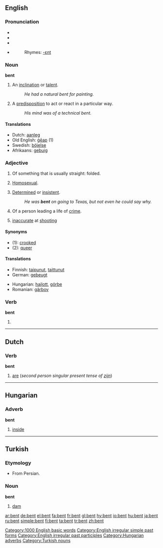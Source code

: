 ==English==

===Pronunciation===
*{{AHD|/bĕnt/}}
*{{IPA|/bent/}}
*{{SAMPA|/bent/}}
*{{audio|en-us-bent.ogg|Audio (US)}}
*:Rhymes: [[Rhymes:English:-ɛnt|-ɛnt]]

===Noun===
'''bent'''

# An [[inclination]] or [[talent]].
#:''He had a natural bent for painting.''
# A [[predisposition]] to act or react in a particular way.
#:''His mind was of a technical bent.''

====Translations====
*Dutch: [[aanleg]] {{m}}
*Old English: [[geap|ġēap]] (1)
*Swedish: [[böjelse]]
*Afrikaans: [[gebuig]]

===Adjective===
{{en-adj}}

# Of something that is usually straight: folded.
# {{italbrac|slang|derogatory|mostly UK}} [[Homosexual]].
# [[determined|Determined]] or [[insistent]].
#:''He was '''bent''' on going to Texas, but not even he could say why.''
# Of a person leading a life of [[crime]].
# {{italbrac|slang|football}} [[inaccurate]] at [[shooting]]

====Synonyms====
*(1): [[crooked]]
*(2): [[queer]]

====Translations====
{{trans-top|folded}}
*Finnish: [[taipunut]], [[taittunut]]
*German: [[gebeugt]]
{{trans-mid}}
*Hungarian: [[hajlott]], [[görbe]]
*Romanian: [[gârbov]]
{{trans-bottom}}

{{trans-top|Homosexual}}
{{trans-mid}}
{{trans-bottom}}

{{trans-top|Determined or insistent}}
{{trans-mid}}
{{trans-bottom}}

===Verb===
'''bent'''

# {{past of|bend}}

[[Category:1000 English basic words]]
[[Category:English irregular simple past forms]]
[[Category:English irregular past participles]]

----

==Dutch==

===Verb===
'''bent'''

# [[are]] (''second person singular present tense of [[zijn]]'')

----

==Hungarian==

===Adverb===
'''bent'''

# [[inside]]

----

==Turkish==

===Etymology===
*From Persian.

===Noun===
'''bent'''

# [[dam]]

[[Category:Hungarian adverbs]]
[[Category:Turkish nouns]]

[[ar:bent]]
[[de:bent]]
[[el:bent]]
[[fa:bent]]
[[fr:bent]]
[[gl:bent]]
[[hy:bent]]
[[io:bent]]
[[hu:bent]]
[[ja:bent]]
[[ru:bent]]
[[simple:bent]]
[[fi:bent]]
[[ta:bent]]
[[tr:bent]]
[[zh:bent]]